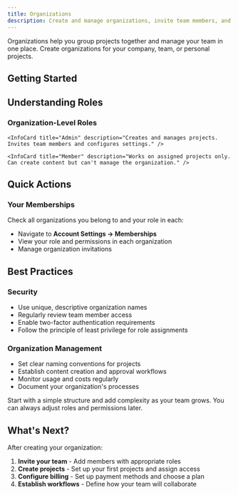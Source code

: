 ```yaml
---
title: Organizations
description: Create and manage organizations, invite team members, and set permissions.
---
```



Organizations help you group projects together and manage your team in one place. Create organizations for your company, team, or personal projects.

## Getting Started

<div className="grid gap-6 sm:grid-cols-2">
    <InteractiveCard
        title="Create an Organization"
        description="Set up a new organization for your team or company."
        href="/platform/account/organizations/create-organization"
        icon="Building"
    />
    <InteractiveCard
        title="Team Management"
        description="Invite members and manage their access to your organization."
        href="/platform/account/organizations/team-management"
        icon="Users"
    />
</div>

## Understanding Roles

### Organization-Level Roles

<div className="grid gap-6 sm:grid-cols-3 mt-6">
    <InfoCard title="Owner" description="Full control of everything. Manages billing, adds/removes anyone, and controls all projects." />

    <InfoCard title="Admin" description="Creates and manages projects. Invites team members and configures settings." />

    <InfoCard title="Member" description="Works on assigned projects only. Can create content but can't manage the organization." />
</div>

## Quick Actions

### Your Memberships

Check all organizations you belong to and your role in each:
- Navigate to **Account Settings → Memberships**
- View your role and permissions in each organization
- Manage organization invitations

## Best Practices

### Security
- Use unique, descriptive organization names
- Regularly review team member access
- Enable two-factor authentication requirements
- Follow the principle of least privilege for role assignments

### Organization Management
- Set clear naming conventions for projects
- Establish content creation and approval workflows
- Monitor usage and costs regularly
- Document your organization's processes

<Callout type="tip">
    Start with a simple structure and add complexity as your team grows. You can always adjust roles and permissions later.
</Callout>

## What's Next?

After creating your organization:
1. **Invite your team** - Add members with appropriate roles
2. **Create projects** - Set up your first projects and assign access
3. **Configure billing** - Set up payment methods and choose a plan
4. **Establish workflows** - Define how your team will collaborate